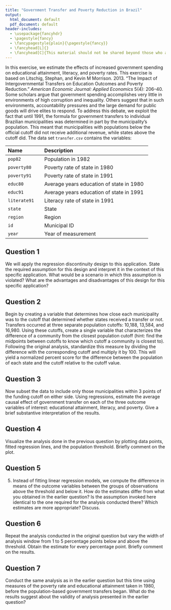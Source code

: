 ```yaml
---
title: "Government Transfer and Poverty Reduction in Brazil"
output:
  html_document: default
  pdf_document: default
header-includes:
  - \usepackage{fancyhdr}
  - \pagestyle{fancy}
  - \fancypagestyle{plain}{\pagestyle{fancy}}
  - \fancyhead[L]{}
  - \fancyhead[C]{This material should not be shared beyond those who are enrolled in this class}
---
```


In this exercise, we estimate the effects of increased government spending on educational attainment, literacy, and poverty rates. This exercise is based on Litschig, Stephan, and Kevin M Morrison. 2013. “The Impact of Intergovernmental Transfers on Education Outcomes and Poverty Reduction.” *American Economic Journal: Applied Economics* 5(4): 206–40. Some scholars argue that government spending accomplishes very little in environments of high corruption and inequality. Others suggest that in such environments, accountability pressures and the large demand for public goods will drive elites to respond. To address this debate, we exploit the fact that until 1991, the formula for government transfers to individual Brazilian municipalities was determined in part by the municipality's population. This meant that municipalities with populations below the official cutoff did not receive additional revenue, while states above the cutoff did.  The data set `transfer.csv` contains the variables:

--------------------------------------------------------------------------------
 Name                Description
 ------------------- ---------------------------------------------------------
 `pop82`             Population in 1982
 
 `poverty80`         Poverty rate of state in 1980
 
 `poverty91`         Poverty rate of state in 1991
 
 `educ80`            Average years education of state in 1980
 
 `educ91`            Average years education of state in 1991
 
 `literate91`        Literacy rate of state in 1991
 
 `state`             State
 
 `region`            Region
 
 `id`                Municipal ID
 
 `year`              Year of measurement
--------------------------------------------------------------------------------

## Question 1

We will apply the regression discontinuity design to this application. State the required assumption for this design and interpret it in the context of this specific application. What would be a scenario in which this assumption is violated? What are the advantages and disadvantages of this design for this specific application?

## Question 2

Begin by creating a variable that determines how close each municipality was to the cutoff that determined whether states received a transfer or not. Transfers occurred at three separate population cutoffs: 10,188, 13,584, and 16,980. Using these cutoffs, create a single variable that characterizes the difference of a community from the closest population cutoff (hint: find the midpoints between cutoffs to know which cutoff a community is closest to). Following the original analysis, standardize this measure by dividing the difference with the corresponding cutoff and multiply it by 100.  This will yield a normalized percent score for the difference between the population of each state and the cutoff relative to the cutoff value.

## Question 3

Now subset the data to include only those municipalities within 3 points of the funding cutoff on either side. Using regressions, estimate the average causal effect of government transfer on each of the three outcome variables of interest: educational attainment, literacy, and poverty. Give a brief substantive interpretation of the results.

## Question 4

Visualize the analysis done in the previous question by plotting data points, fitted regression lines, and the population threshold. Briefly comment on the plot.
  
## Question 5

5. Instead of fitting linear regression models, we compute the difference in means of the outcome variables between the groups of observations above the threshold and below it. How do the estimates differ from what you obtained in the earlier question? Is the assumption invoked here identical to the one required for the analysis conducted there? Which estimates are more appropriate?  Discuss.

## Question 6

Repeat the analysis conducted in the original question but vary the width of analysis window from 1 to 5 percentage points below and above the threshold. Obtain the estimate for every percentage point. Briefly comment on the results.

## Question 7

Conduct the same analysis as in the earlier question but this time using measures of the poverty rate and educational attainment taken in 1980, before the population-based government transfers began. What do the results suggest about the validity of analysis presented in the earlier question?

